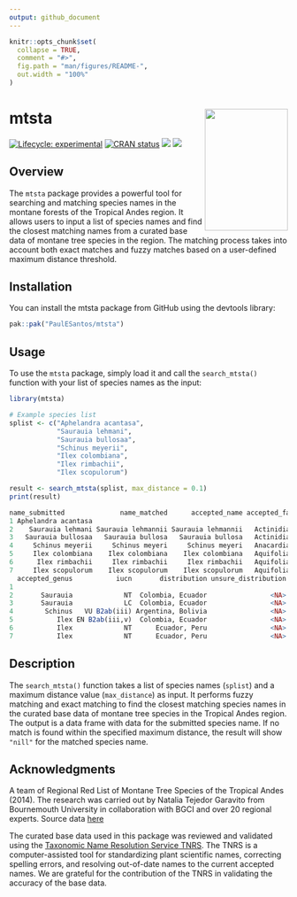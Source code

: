 ```yaml
---
output: github_document
---
```


<!-- README.md is generated from README.Rmd. Please edit that file -->

```r
knitr::opts_chunk$set(
  collapse = TRUE,
  comment = "#>",
  fig.path = "man/figures/README-",
  out.width = "100%"
)
```

# mtsta <a href='https://github.com/PaulESantos/mtsta'><img src='man/figures/mtstarl.png' align="right" height="220" width="150" /></a>


<!-- badges: start -->
[![Lifecycle: experimental](https://img.shields.io/badge/lifecycle-experimental-orange.svg)](https://lifecycle.r-lib.org/articles/stages.html)
[![CRAN status](https://www.r-pkg.org/badges/version/mtsta)](https://CRAN.R-project.org/package=mtsta)
[![](http://cranlogs.r-pkg.org/badges/grand-total/mtsta?color=green)](https://cran.r-project.org/package=mtsta)
[![](http://cranlogs.r-pkg.org/badges/last-week/mtsta?color=green)](https://cran.r-project.org/package=mtsta)

<!-- badges: end -->

## Overview
The `mtsta` package provides a powerful tool for searching and matching species names in the montane forests of the Tropical Andes region. It allows users to input a list of species names and find the closest matching names from a curated base data of montane tree species in the region. The matching process takes into account both exact matches and fuzzy matches based on a user-defined maximum distance threshold.

## Installation
You can install the mtsta package from GitHub using the devtools library:

``` r
pak::pak("PaulESantos/mtsta")
```

## Usage
To use the `mtsta` package, simply load it and call the `search_mtsta()` function with your list of species names as the input:

``` r
library(mtsta)

# Example species list
splist <- c("Aphelandra acantasa",
            "Saurauia lehmani",
            "Saurauia bullosaa",
            "Schinus meyerii",
            "Ilex colombiana",
            "Ilex rimbachii",
            "Ilex scopulorum")

result <- search_mtsta(splist, max_distance = 0.1)
print(result)

```

```r
name_submitted              name_matched      accepted_name accepted_family
1 Aphelandra acantasa                                                      
2    Saurauia lehmani Saurauia lehmannii Saurauia lehmannii   Actinidiaceae
3   Saurauia bullosaa   Saurauia bullosa   Saurauia bullosa   Actinidiaceae
4     Schinus meyerii     Schinus meyeri     Schinus meyeri   Anacardiaceae
5     Ilex colombiana    Ilex colombiana    Ilex colombiana   Aquifoliaceae
6      Ilex rimbachii     Ilex rimbachii     Ilex rimbachii   Aquifoliaceae
7     Ilex scopulorum    Ilex scopulorum    Ilex scopulorum   Aquifoliaceae
  accepted_genus           iucn       distribution unsure_distribution     elevation
1                                                                                   
2       Saurauia             NT  Colombia, Ecuador                <NA>  up to 3000 m
3       Saurauia             LC  Colombia, Ecuador                <NA> 1500 – 4000 m
4        Schinus   VU B2ab(iii) Argentina, Bolivia                <NA> 1600 - 2100 m
5           Ilex EN B2ab(iii,v)  Colombia, Ecuador                <NA> 3300 - 3600 m
6           Ilex             NT      Ecuador, Peru                <NA> 2000 - 3000 m
7           Ilex             NT      Ecuador, Peru                <NA> 2000 - 3500 m
```

## Description

The `search_mtsta()` function takes a list of species names (`splist`) and a maximum distance value (`max_distance`) as input. It performs fuzzy matching and exact matching to find the closest matching species names in the curated base data of montane tree species in the Tropical Andes region. The output is a data frame with data for the submitted species name. If no match is found within the specified maximum distance, the result will show `"nill"` for the matched species name.

## Acknowledgments

A team of Regional Red List of Montane Tree Species of the Tropical Andes (2014). The research was carried out by Natalia Tejedor Garavito from Bournemouth University in collaboration with BGCI and over 20 regional experts. Source data [here](https://www.bgci.org/resources/bgci-tools-and-resources/the-regional-red-list-of-montane-tree-species-of-the-tropical-andes/)

The curated base data used in this package was reviewed and validated using the [Taxonomic Name Resolution Service TNRS](https://tnrs.biendata.org/). The TNRS is a computer-assisted tool for standardizing plant scientific names, correcting spelling errors, and resolving out-of-date names to the current accepted names. We are grateful for the contribution of the TNRS in validating the accuracy of the base data.




